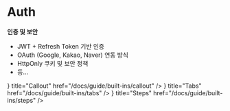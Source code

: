
# Auth

**인증 및 보안**
  - JWT + Refresh Token 기반 인증
  - OAuth (Google, Kakao, Naver) 연동 방식
  - HttpOnly 쿠키 및 보안 정책
  - 등...


<Cards>
  <Cards.Card
      icon={<LucideWalletCards />}
      title="Callout"
      href="/docs/guide/built-ins/callout"
  />
  <Cards.Card
      icon={<Boxes />}
      title="Tabs"
      href="/docs/guide/built-ins/tabs"
  />
  <Cards.Card
      icon={<BatteryWarning />}
      title="Steps"
      href="/docs/guide/built-ins/steps"
  />
</Cards>
